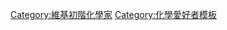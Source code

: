 {{Userbox
  |border-c=black
  |border-s=1
  |id=[[File:Water molecule 3D.svg|40px|link=水分子]]
  |id-c=white
  |id-fc=black
  |id-s=14
  |info-c=#00ffff
  |info-fc=black
  |info-s=9
  |info=這個用戶是一位初階的'''[[化學]]愛好者'''。
}}<includeonly>

[[Category:維基初階化學家]]

</includeonly><noinclude>

[[Category:化學愛好者模板]]

</noinclude>